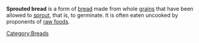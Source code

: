 '''Sprouted bread''' is a form of [[bread]] made from whole [[grain]]s that have been allowed to [[sprout]], that is, to germinate. It is often eaten uncooked by proponents of [[Raw foodism|raw foods]].

[[Category:Breads]]